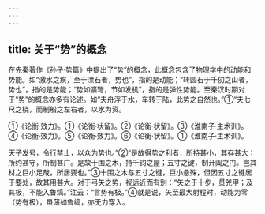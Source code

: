 ```yaml
---
---
---
```

title: 关于“势”的概念
---



在先秦著作《孙子·势篇》中提出了“势”的概念，此概念包含了物理学中的动能和势能。如“激水之疾，至于漂石者，势也”，指的是动能；“转圆石于千仞之山者，势也”，指的是势能；“势如彍弩，节如发机”，指的是弹性势能。至秦汉时期对于“势”的概念亦多有论述。如“夫舟浮于水，车转于陆，此势之自然也。”①“夫七尺之桡，而制船之左右者，以水为资。

①《论衡·效力》。①《论衡·状留》。②《论衡·状留》。③《淮南子·主术训》。④《论衡·效力》。⑤《论衡·效力》。⑥《论衡·状留》。①《淮南子·主术训》。

天子发号，令行禁止，以众为势也。”②“是故得势之利者，所持甚小，其存甚大；所约甚守，所制甚广。是故十围之木，持千钧之屋；五寸之键，制开阖之门。岂其材之巨小足哉，所居要也。”③十围之木与五寸之键，巨小悬殊，但因五寸之键居于要处，故其用甚大。对于弓矢之势，视远近而有别：“矢之于十步，贯兕甲；及其极，不能入鲁缟。”注云：“言势有极。”④就是说，矢至最大射程时，动能为零（势有极），虽薄如鲁缟，亦无力穿入。